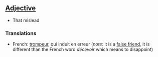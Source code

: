 ==[[Adjective]]==

*That mislead

===Translations===

*French: [[trompeur]], qui induit en erreur (''note'': it is a [[false friend]], it is different than the French word ''décevoir'' which means to disappoint)
